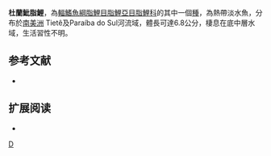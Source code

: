 {{Speciesbox 
| taxon = Hyphessobrycon duragenys
| status = NE
| status_system = IUCN3.1
| authority =  [[Ellis|Ellis]], 1911
| synonyms = 
}}
'''杜蘭魮脂鯉'''，為[[輻鰭魚綱|輻鰭魚綱]][[脂鯉目|脂鯉目]][[脂鯉亞目|脂鯉亞目]][[脂鯉科|脂鯉科]]的其中一個[[種|種]]，為熱帶淡水魚，分布於[[南美洲|南美洲]]   Tietê及Paraíba do Sul河流域，體長可達6.8公分，棲息在底中層水域，生活習性不明。
==参考文献==
{{refbegin}}
*{{FishBase_species|genus=Hyphessobrycon|species=duragenys|year=2013|month=12}}
{{refend}}

== 扩展阅读 ==
{{refbegin}}
*{{wikispecies-inline|Hyphessobrycon duragenys|杜蘭魮脂鯉}}
{{refend}}
{{Taxonbar|from=Q5688874}}

[[Category:魮脂鯉屬|D]]


{{魚類小作品}}